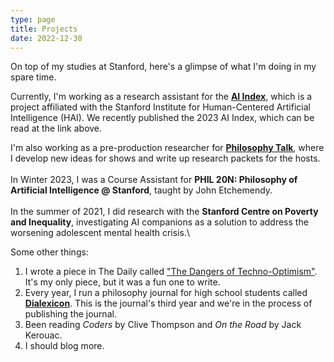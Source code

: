 ```yaml
---
type: page
title: Projects
date: 2022-12-30
---
```


On top of my studies at Stanford, here's a glimpse of what I'm doing in my spare time.

Currently, I'm working as a research assistant for the **[AI Index](https://aiindex.stanford.edu/)**, which is a project affiliated with the Stanford Institute for Human-Centered Artificial Intelligence (HAI). We recently published the 2023 AI Index, which can be read at the link above.

I'm also working as a pre-production researcher for **[Philosophy Talk](https://www.philosophytalk.org/)**, where I develop new ideas for shows and write up research packets for the hosts.\
\
In Winter 2023, I was a Course Assistant for **PHIL 20N: Philosophy of Artificial Intelligence @ Stanford**, taught by John Etchemendy.\
\
In the summer of 2021, I did research with the **Stanford Centre on Poverty and Inequality**, investigating AI companions as a solution to address the worsening adolescent mental health crisis.\


Some other things:
1. I wrote a piece in The Daily called ["The Dangers of Techno-Optimism"](https://stanforddaily.com/2022/11/29/opinion-the-dangers-of-techno-optimism/). It's my only piece, but it was a fun one to write.
2. Every year, I run a philosophy journal for high school students called **[Dialexicon](https://www.dialexicon.org/)**. This is the journal's third year and we're in the process of publishing the journal.
3. Been reading *Coders* by Clive Thompson and *On the Road* by Jack Kerouac.
4. I should blog more.

